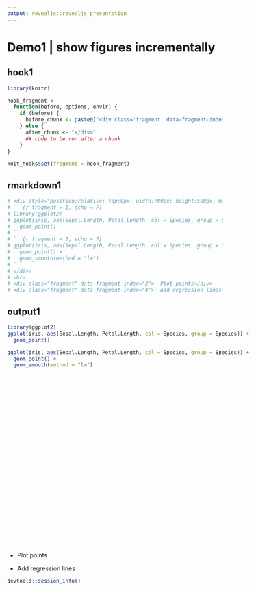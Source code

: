 ```yaml
---
output: revealjs::revealjs_presentation
---
```


# Demo1 | show figures incrementally

## hook1

```r
library(knitr)

hook_fragment <-
  function(before, options, envir) {
    if (before) {
      before_chunk <- paste0("<div class='fragment' data-fragment-index='", options$fragment,"' style='position:absolute;top:0;left:0'>")
    } else {
      after_chunk <- "</div>"
      ## code to be run after a chunk
    }
}

knit_hooks$set(fragment = hook_fragment)
```


## rmarkdown1

```r
# <div style="position:relative; top:0px; width:700px; height:500px; margin:0 auto;">
# ```{r fragment = 1, echo = F}
# library(ggplot2)
# ggplot(iris, aes(Sepal.Length, Petal.Length, col = Species, group = Species)) +
#   geom_point()
# ```
# ```{r fragment = 3, echo = F}
# ggplot(iris, aes(Sepal.Length, Petal.Length, col = Species, group = Species)) +
#   geom_point() +
#   geom_smooth(method = "lm")
# ```
# </div>
# <br>
# <div class="fragment" data-fragment-index="2">- Plot points</div>
# <div class="fragment" data-fragment-index="4">- Add regression lines</div>
```

## output1

<div style="position:relative; top:0px; width:700px; height:500px; margin:0 auto;">
```r
library(ggplot2)
ggplot(iris, aes(Sepal.Length, Petal.Length, col = Species, group = Species)) +
  geom_point()
```
```r
ggplot(iris, aes(Sepal.Length, Petal.Length, col = Species, group = Species)) +
  geom_point() +
  geom_smooth(method = "lm")
```
</div>
<br>
<div class="fragment" data-fragment-index="2">- Plot points</div>
<div class="fragment" data-fragment-index="4">- Add regression lines</div>

```r
devtools::session_info()
```